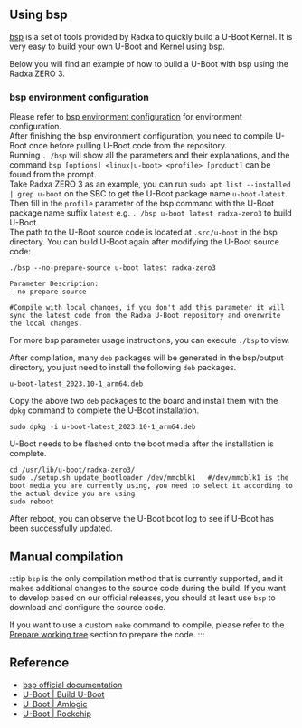 ## Using bsp

[bsp](https://github.com/radxa-repo/bsp) is a set of tools provided by Radxa to quickly build a U-Boot Kernel. It is very easy to build your own U-Boot and Kernel using bsp.

Below you will find an example of how to build a U-Boot with bsp using the Radxa ZERO 3.

### bsp environment configuration

Please refer to [bsp environment configuration](https://radxa-repo.github.io/bsp) for environment configuration.  
After finishing the bsp environment configuration, you need to compile U-Boot once before pulling U-Boot code from the repository.  
Running `. /bsp` will show all the parameters and their explanations, and the command `bsp [options] <linux|u-boot> <profile> [product]` can be found from the prompt.  
Take Radxa ZERO 3 as an example, you can run `sudo apt list --installed | grep u-boot` on the SBC to get the U-Boot package name `u-boot-latest`.  
Then fill in the `profile` parameter of the bsp command with the U-Boot package name suffix `latest` e.g. `. /bsp u-boot latest radxa-zero3` to build U-Boot.  
The path to the U-Boot source code is located at `.src/u-boot` in the bsp directory. You can build U-Boot again after modifying the U-Boot source code:

```
./bsp --no-prepare-source u-boot latest radxa-zero3

Parameter Description:
--no-prepare-source

#Compile with local changes, if you don't add this parameter it will sync the latest code from the Radxa U-Boot repository and overwrite the local changes.
```

For more bsp parameter usage instructions, you can execute `./bsp` to view.

After compilation, many `deb` packages will be generated in the bsp/output directory, you just need to install the following `deb` packages.

```
u-boot-latest_2023.10-1_arm64.deb
```

Copy the above two `deb` packages to the board and install them with the `dpkg` command to complete the U-Boot installation.

```
sudo dpkg -i u-boot-latest_2023.10-1_arm64.deb
```

U-Boot needs to be flashed onto the boot media after the installation is complete.

```
cd /usr/lib/u-boot/radxa-zero3/
sudo ./setup.sh update_bootloader /dev/mmcblk1   #/dev/mmcblk1 is the boot media you are currently using, you need to select it according to the actual device you are using
sudo reboot
```

After reboot, you can observe the U-Boot boot log to see if U-Boot has been successfully updated.

## Manual compilation

:::tip
`bsp` is the only compilation method that is currently supported, and it makes additional changes to the source code during the build.
If you want to develop based on our official releases, you should at least use `bsp` to download and configure the source code.

If you want to use a custom `make` command to compile, please refer to the [Prepare working tree](https://radxa-repo.github.io/bsp/dev_flow.html#prepare-working-tree) section to prepare the code.
:::

## Reference

- [bsp official documentation](https://radxa-repo.github.io/bsp)
- [U-Boot | Build U-Boot](https://u-boot.readthedocs.io/en/latest/build/index.html)
- [U-Boot | Amlogic](https://docs.u-boot.org/en/latest/board/amlogic/)
- [U-Boot | Rockchip](https://u-boot.readthedocs.io/en/latest/board/rockchip/)
